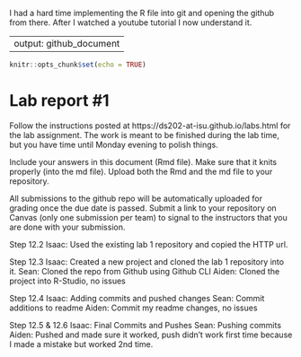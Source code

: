 I had a hard time implementing the R file into git and opening the github from there. After I watched a youtube tutorial I now understand it. 

---
output: github_document
---

<!-- README.md is generated from README.Rmd. Please edit the README.Rmd file -->


```r
knitr::opts_chunk$set(echo = TRUE)
```

# Lab report #1

Follow the instructions posted at https://ds202-at-isu.github.io/labs.html for the lab assignment. The work is meant to be finished during the lab time, but you have time until Monday evening to polish things.

Include your answers in this document (Rmd file). Make sure that it knits properly (into the md file). Upload both the Rmd and the md file to your repository.  

All submissions to the github repo will be automatically uploaded for grading once the due date is passed.
Submit a link to your repository on Canvas (only one submission per team) to signal to the instructors that you are done with your submission.

Step 12.2
Isaac: Used the existing lab 1 repository and copied the HTTP url.

Step 12.3
Isaac: Created a new project and cloned the lab 1 repository into it.
Sean: Cloned the repo from Github using Github CLI
Aiden: Cloned the project into R-Studio, no issues


Step 12.4
Isaac: Adding commits and pushed changes
Sean: Commit additions to readme 
Aiden: Commit my readme changes, no issues

Step 12.5 & 12.6
Isaac: Final Commits and Pushes
Sean: Pushing commits
Aiden: Pushed and made sure it worked, push didn't work first time because I made a mistake but worked 2nd time.
